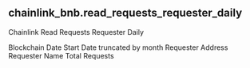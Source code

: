 ## chainlink_bnb.read_requests_requester_daily 
Chainlink Read Requests Requester Daily


<ParamField path="blockchain">
Blockchain
</ParamField>
<ParamField path="date_start">
Date Start
</ParamField>
<ParamField path="date_month">
Date truncated by month
</ParamField>
<ParamField path="requester_address">
Requester Address
</ParamField>
<ParamField path="requester_name">
Requester Name
</ParamField>
<ParamField path="total_requests">
Total Requests
</ParamField>
